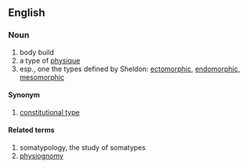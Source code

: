 ==English==
===Noun===
{{en-noun}}

# body build 
# a type of [[physique]]
# esp., one the types defined by Sheldon: [[ectomorphic]], [[endomorphic]], [[mesomorphic]]

====Synonym====
# [[constitutional type]]

====Related terms====
# somatypology, the study of somatypes
# [[physiognomy]]